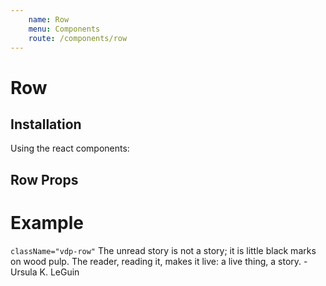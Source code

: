 ```yaml
---
    name: Row
    menu: Components
    route: /components/row
---
```




# Row
## Installation
Using the react components:


## Row Props
<PropsTable of={Row}/>

# Example


`className="vdp-row"`
<Playground>
    <Row className="">
      The unread story is not a story; it is little black marks on wood pulp.
      The reader, reading it, makes it live: a live thing, a story.
    </Row>
    <Row>
      - Ursula K. LeGuin
    </Row>
</Playground>
